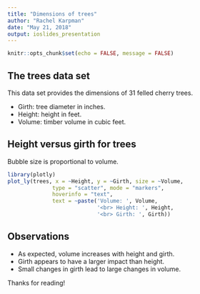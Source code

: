 ```yaml
---
title: "Dimensions of trees"
author: "Rachel Karpman"
date: "May 21, 2018"
output: ioslides_presentation
---
```


```r
knitr::opts_chunk$set(echo = FALSE, message = FALSE)
```

## The trees data set 

This data set provides the dimensions of 31 felled cherry trees.

* Girth: tree diameter in inches.
* Height: height in feet.
* Volume: timber volume in cubic feet.

## Height versus girth for trees

Bubble size is proportional to volume.
```r
library(plotly)
plot_ly(trees, x = ~Height, y = ~Girth, size = ~Volume,
              type = "scatter", mode = "markers",
              hoverinfo = "text",
              text = ~paste('Volume: ', Volume,
                            '<br> Height: ', Height,
                            '<br> Girth: ', Girth))
```

## Observations

* As expected, volume increases with height and girth.
* Girth appears to have a larger impact than height.
* Small changes in girth lead to large changes in volume.

Thanks for reading!